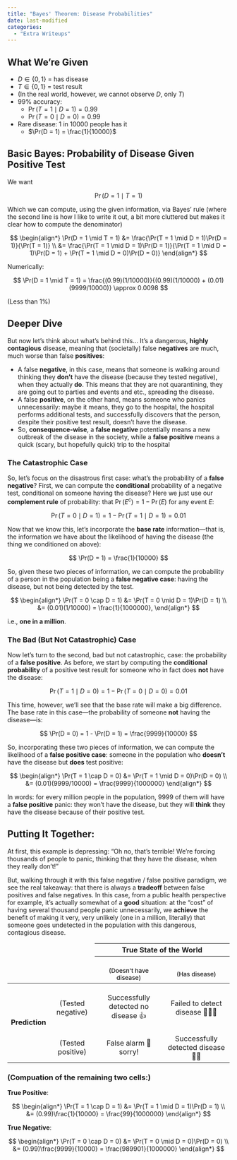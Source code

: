```yaml
---
title: "Bayes' Theorem: Disease Probabilities"
date: last-modified
categories:
  - "Extra Writeups"
---
```


## What We're Given

* $D \in \{0, 1\}$ = has disease
* $T \in \{0, 1\}$ = test result
* (In the real world, however, we cannot observe $D$, only $T$)
* 99% accuracy:
    * $\Pr(T = 1 \mid D = 1) = 0.99$
    * $\Pr(T = 0 \mid D = 0) = 0.99$
* Rare disease: 1 in 10000 people has it
    * $\Pr(D = 1) = \frac{1}{10000}$

## Basic Bayes: Probability of Disease Given Positive Test

We want

$$
\Pr(D = 1 \mid T = 1)
$$

Which we can compute, using the given information, via Bayes' rule (where the second line is how I like to write it out, a bit more cluttered but makes it clear how to compute the denominator)

$$
\begin{align*}
\Pr(D = 1 \mid T = 1) &= \frac{\Pr(T = 1 \mid D = 1)\Pr(D = 1)}{\Pr(T = 1)} \\
&= \frac{\Pr(T = 1 \mid D = 1)\Pr(D = 1)}{\Pr(T = 1 \mid D = 1)\Pr(D = 1) + \Pr(T = 1 \mid D = 0)\Pr(D = 0)}
\end{align*}
$$

Numerically:

$$
\Pr(D = 1 \mid T = 1) = \frac{(0.99)(1/10000)}{(0.99)(1/10000) + (0.01)(9999/10000)} \approx 0.0098
$$

(Less than 1%)

## Deeper Dive

But now let's think about what's behind this... It's a dangerous, **highly contagious** disease, meaning that (societally) false **negatives** are much, much worse than false **positives**:

* A false **negative**, in this case, means that someone is walking around thinking they **don't** have the disease (because they tested negative), when they actually **do**. This means that they are not quarantining, they are going out to parties and events and etc., spreading the disease.
* A false **positive**, on the other hand, means someone who panics unnecessarily: maybe it means, they go to the hospital, the hospital performs additional tests, and successfully discovers that the person, despite their positive test result, doesn't have the disease.
* So, **consequence-wise**, a **false negative** potentially means a new outbreak of the disease in the society, while a **false positive** means a quick (scary, but hopefully quick) trip to the hospital

### The Catastrophic Case

So, let's focus on the disastrous first case: what's the probability of a **false negative**? First, we can compute the **conditional** probability of a negative test, conditional on someone having the disease? Here we just use our **complement rule** of probability: that $\Pr(E^c) = 1 - \Pr(E)$ for any event $E$:

$$
\Pr(T = 0 \mid D = 1) = 1 - \Pr(T = 1 \mid D = 1) = 0.01
$$

Now that we know this, let's incorporate the **base rate** information---that is, the information we have about the likelihood of having the disease (the thing we conditioned on above):

$$
\Pr(D = 1) = \frac{1}{10000}
$$

So, given these two pieces of information, we can compute the probability of a person in the population being a **false negative case**: having the disease, but not being detected by the test.

$$
\begin{align*}
\Pr(T = 0 \cap D = 1) &= \Pr(T = 0 \mid D = 1)\Pr(D = 1) \\
&= (0.01)(1/10000) = \frac{1}{1000000},
\end{align*}
$$

i.e., **one in a million**.

### The Bad (But Not Catastrophic) Case

Now let's turn to the second, bad but not catastrophic, case: the probability of a **false positive**. As before, we start by computing the **conditional probability** of a positive test result for someone who in fact does **not** have the disease:

$$
\Pr(T = 1 \mid D = 0) = 1 - \Pr(T = 0 \mid D = 0) = 0.01
$$

This time, however, we'll see that the base rate will make a big difference. The base rate in this case---the probability of someone **not** having the disease---is:

$$
\Pr(D = 0) = 1 - \Pr(D = 1) = \frac{9999}{10000}
$$

So, incorporating these two pieces of information, we can compute the likelihood of a **false positive case**: someone in the population who **doesn't** have the disease but **does** test positive:

$$
\begin{align*}
\Pr(T = 1 \cap D = 0) &= \Pr(T = 1 \mid D = 0)\Pr(D = 0) \\
&= (0.01)(9999/10000) = \frac{9999}{1000000}
\end{align*}
$$

In words: for every million people in the population, 9999 of them will have a **false positive** panic: they won't have the disease, but they will **think** they have the disease because of their positive test.

## Putting It Together:

At first, this example is depressing: "Oh no, that's terrible! We're forcing thousands of people to panic, thinking that they have the disease, when they really don't!"

But, walking through it with this false negative / false positive paradigm, we see the real takeaway: that there is always a **tradeoff** between false positives and false negatives. In this case, from a public health perspective for example, it's actually somewhat of a **good** situation: at the "cost" of having several thousand people panic unnecessarily, we **achieve** the benefit of making it very, very unlikely (one in a million, literally) that someone goes undetected in the population with this dangerous, contagious disease.

```{=html}
<table>
    <thead>
        <tr style="border-top: 0px solid black;">
            <th colspan="2" rowspan="2" style="border-top: 0px solid black; border-left: 0px solid black;"><span data-qmd="$N = 1000000$"></span></th>
            <th colspan="2" align="center">True State of the World</th>
        </tr>
        <tr>
            <th align="center"><span data-qmd="$D = 0$"></span><br><span style="font-weight: 500; font-size: 0.85rem;">(Doesn't have disease)</span></th>
            <th align="center"><span data-qmd="$D = 1$"></span><br><span style="font-weight: 500; font-size: 0.85rem;">(Has disease)</span></th>
        </tr>
    </thead>
    <tbody>
        <tr>
            <td rowspan="2" align="right" style="vertical-align: middle;"><b>Prediction</b></td>
            <td align="center"><span data-qmd="$T = 0$"></span><br>(Tested negative)</td>
            <td align="center"><span data-qmd="**True Negative**"></span><br><span class="subtitle">Successfully detected no disease 👍</span><br><span data-qmd="**989,901 People**"></span></td>
            <td align="center"><span data-qmd="**False Negative**"></span><br><span class="subtitle">Failed to detect disease 🚨😵🚨</span><br><span data-qmd="**1 Person**"></span></td>
        </tr>
        <tr>
            <td align="center"><span data-qmd="$T = 1$"></span><br>(Tested positive)</td>
            <td align="center"><span data-qmd="**False Positive**"></span><br><span class="subtitle">False alarm 😬 sorry!</span><br><span data-qmd="**9999 People**"></span></td>
            <td align="center"><span data-qmd="**True Positive**"></span><br><span class="subtitle">Successfully detected disease 😮‍💨</span><br><span data-qmd="**99 People**"></span></td>
        </tr>
    </tbody>
</table>
```

### (Compuation of the remaining two cells:)

**True Positive**:

$$
\begin{align*}
\Pr(T = 1 \cap D = 1) &= \Pr(T = 1 \mid D = 1)\Pr(D = 1) \\
&= (0.99)\frac{1}{10000} = \frac{99}{1000000}
\end{align*}
$$

**True Negative**:

$$
\begin{align*}
\Pr(T = 0 \cap D = 0) &= \Pr(T = 0 \mid D = 0)\Pr(D = 0) \\
&= (0.99)\frac{9999}{10000} = \frac{989901}{1000000}
\end{align*}
$$
